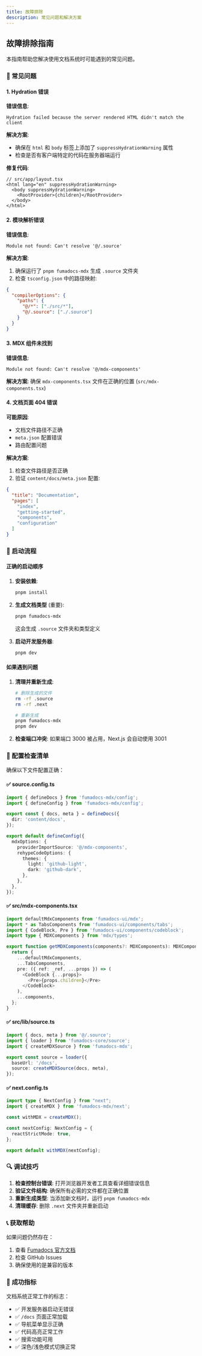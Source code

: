 ```yaml
---
title: 故障排除
description: 常见问题和解决方案
---
```


## 故障排除指南

本指南帮助您解决使用文档系统时可能遇到的常见问题。

### 🔧 常见问题

#### 1. Hydration 错误

**错误信息**:
```
Hydration failed because the server rendered HTML didn't match the client
```

**解决方案**:
- 确保在 `html` 和 `body` 标签上添加了 `suppressHydrationWarning` 属性
- 检查是否有客户端特定的代码在服务器端运行

**修复代码**:
```tsx
// src/app/layout.tsx
<html lang="en" suppressHydrationWarning>
  <body suppressHydrationWarning>
    <RootProvider>{children}</RootProvider>
  </body>
</html>
```

#### 2. 模块解析错误

**错误信息**:
```
Module not found: Can't resolve '@/.source'
```

**解决方案**:
1. 确保运行了 `pnpm fumadocs-mdx` 生成 `.source` 文件夹
2. 检查 `tsconfig.json` 中的路径映射:

```json
{
  "compilerOptions": {
    "paths": {
      "@/*": ["./src/*"],
      "@/.source": ["./.source"]
    }
  }
}
```

#### 3. MDX 组件未找到

**错误信息**:
```
Module not found: Can't resolve '@/mdx-components'
```

**解决方案**:
确保 `mdx-components.tsx` 文件在正确的位置 (`src/mdx-components.tsx`)

#### 4. 文档页面 404 错误

**可能原因**:
- 文档文件路径不正确
- `meta.json` 配置错误
- 路由配置问题

**解决方案**:
1. 检查文件路径是否正确
2. 验证 `content/docs/meta.json` 配置:
```json
{
  "title": "Documentation",
  "pages": [
    "index",
    "getting-started",
    "components",
    "configuration"
  ]
}
```

### 🚀 启动流程

#### 正确的启动顺序

1. **安装依赖**:
   ```bash
   pnpm install
   ```

2. **生成文档类型** (重要):
   ```bash
   pnpm fumadocs-mdx
   ```
   这会生成 `.source` 文件夹和类型定义

3. **启动开发服务器**:
   ```bash
   pnpm dev
   ```

#### 如果遇到问题

1. **清理并重新生成**:
   ```bash
   # 删除生成的文件
   rm -rf .source
   rm -rf .next
   
   # 重新生成
   pnpm fumadocs-mdx
   pnpm dev
   ```

2. **检查端口冲突**:
   如果端口 3000 被占用，Next.js 会自动使用 3001

### 📝 配置检查清单

确保以下文件配置正确：

#### ✅ source.config.ts
```typescript
import { defineDocs } from 'fumadocs-mdx/config';
import { defineConfig } from 'fumadocs-mdx/config';

export const { docs, meta } = defineDocs({
  dir: 'content/docs',
});

export default defineConfig({
  mdxOptions: {
    providerImportSource: '@/mdx-components',
    rehypeCodeOptions: {
      themes: {
        light: 'github-light',
        dark: 'github-dark',
      },
    },
  },
});
```

#### ✅ src/mdx-components.tsx
```typescript
import defaultMdxComponents from 'fumadocs-ui/mdx';
import * as TabsComponents from 'fumadocs-ui/components/tabs';
import { CodeBlock, Pre } from 'fumadocs-ui/components/codeblock';
import type { MDXComponents } from 'mdx/types';

export function getMDXComponents(components?: MDXComponents): MDXComponents {
  return {
    ...defaultMdxComponents,
    ...TabsComponents,
    pre: ({ ref: _ref, ...props }) => (
      <CodeBlock {...props}>
        <Pre>{props.children}</Pre>
      </CodeBlock>
    ),
    ...components,
  };
}
```

#### ✅ src/lib/source.ts
```typescript
import { docs, meta } from '@/.source';
import { loader } from 'fumadocs-core/source';
import { createMDXSource } from 'fumadocs-mdx';

export const source = loader({
  baseUrl: '/docs',
  source: createMDXSource(docs, meta),
});
```

#### ✅ next.config.ts
```typescript
import type { NextConfig } from "next";
import { createMDX } from 'fumadocs-mdx/next';

const withMDX = createMDX();

const nextConfig: NextConfig = {
  reactStrictMode: true,
};

export default withMDX(nextConfig);
```

### 🔍 调试技巧

1. **检查控制台错误**: 打开浏览器开发者工具查看详细错误信息
2. **验证文件结构**: 确保所有必需的文件都在正确位置
3. **重新生成类型**: 当添加新文档时，运行 `pnpm fumadocs-mdx`
4. **清理缓存**: 删除 `.next` 文件夹并重新启动

### 📞 获取帮助

如果问题仍然存在：

1. 查看 [Fumadocs 官方文档](https://fumadocs.vercel.app/)
2. 检查 GitHub Issues
3. 确保使用的是兼容的版本

### 🎯 成功指标

文档系统正常工作的标志：

- ✅ 开发服务器启动无错误
- ✅ `/docs` 页面正常加载
- ✅ 导航菜单显示正确
- ✅ 代码高亮正常工作
- ✅ 搜索功能可用
- ✅ 深色/浅色模式切换正常
